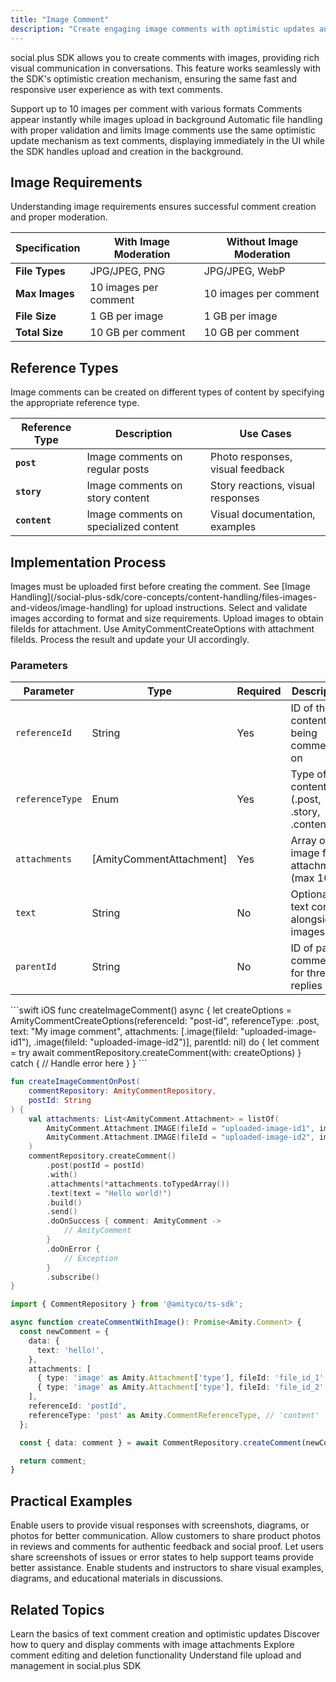 ```yaml
---
title: "Image Comment"
description: "Create engaging image comments with optimistic updates and file attachments"
---
```


social.plus SDK allows you to create comments with images, providing rich visual communication in conversations. This feature works seamlessly with the SDK's optimistic creation mechanism, ensuring the same fast and responsive user experience as with text comments.

<CardGroup cols={3}>
  <Card title="Image Attachments" icon="image">
    Support up to 10 images per comment with various formats
  </Card>
  <Card title="Optimistic Updates" icon="bolt-lightning">
    Comments appear instantly while images upload in background
  </Card>
  <Card title="File Management" icon="folder">
    Automatic file handling with proper validation and limits
  </Card>
</CardGroup>

<Info>
Image comments use the same optimistic update mechanism as text comments, displaying immediately in the UI while the SDK handles upload and creation in the background.
</Info>

## Image Requirements

Understanding image requirements ensures successful comment creation and proper moderation.


| Specification | With Image Moderation | Without Image Moderation |
|--------------|----------------------|--------------------------|
| **File Types** | JPG/JPEG, PNG | JPG/JPEG, WebP |
| **Max Images** | 10 images per comment | 10 images per comment |
| **File Size** | 1 GB per image | 1 GB per image |
| **Total Size** | 10 GB per comment | 10 GB per comment |

## Reference Types

Image comments can be created on different types of content by specifying the appropriate reference type.

| Reference Type | Description | Use Cases |
|---------------|-------------|-----------|
| **`post`** | Image comments on regular posts | Photo responses, visual feedback |
| **`story`** | Image comments on story content | Story reactions, visual responses |
| **`content`** | Image comments on specialized content | Visual documentation, examples |

## Implementation Process

<Info>
Images must be uploaded first before creating the comment. See [Image Handling](/social-plus-sdk/core-concepts/content-handling/files-images-and-videos/image-handling) for upload instructions.
</Info>

<Steps>
  <Step title="Prepare Images">
    Select and validate images according to format and size requirements.
  </Step>
  <Step title="Upload Files">
    Upload images to obtain fileIds for attachment.
  </Step>
  <Step title="Create Comment">
    Use AmityCommentCreateOptions with attachment fileIds.
  </Step>
  <Step title="Handle Response">
    Process the result and update your UI accordingly.
  </Step>
</Steps>

### Parameters

| Parameter | Type | Required | Description |
|-----------|------|----------|-------------|
| `referenceId` | String | Yes | ID of the content being commented on |
| `referenceType` | Enum | Yes | Type of content (.post, .story, .content) |
| `attachments` | [AmityCommentAttachment] | Yes | Array of image file attachments (max 10) |
| `text` | String | No | Optional text content alongside images |
| `parentId` | String | No | ID of parent comment for threaded replies |

<CodeGroup>
```swift iOS
func createImageComment() async {
    let createOptions = AmityCommentCreateOptions(referenceId: "post-id", referenceType: .post, text: "My image comment", attachments: [.image(fileId: "uploaded-image-id1"), .image(fileId: "uploaded-image-id2")], parentId: nil)
    do {
        let comment = try await commentRepository.createComment(with: createOptions)
    } catch {
        // Handle error here
    }
}
```

```kotlin Android
fun createImageCommentOnPost(
    commentRepository: AmityCommentRepository,
    postId: String
) {
    val attachments: List<AmityComment.Attachment> = listOf(
        AmityComment.Attachment.IMAGE(fileId = "uploaded-image-id1", image = null),
        AmityComment.Attachment.IMAGE(fileId = "uploaded-image-id2", image = null)
    )
    commentRepository.createComment()
        .post(postId = postId)
        .with()
        .attachments(*attachments.toTypedArray())
        .text(text = "Hello world!")
        .build()
        .send()
        .doOnSuccess { comment: AmityComment ->
            // AmityComment
        }
        .doOnError {
            // Exception
        }
        .subscribe()
}
```

```typescript TypeScript
import { CommentRepository } from '@amityco/ts-sdk';

async function createCommentWithImage(): Promise<Amity.Comment> {
  const newComment = {
    data: {
      text: 'hello!',
    },
    attachments: [
      { type: 'image' as Amity.Attachment['type'], fileId: 'file_id_1' },
      { type: 'image' as Amity.Attachment['type'], fileId: 'file_id_2' },
    ],
    referenceId: 'postId',
    referenceType: 'post' as Amity.CommentReferenceType, // 'content' | 'post' | 'story'
  };

  const { data: comment } = await CommentRepository.createComment(newComment);

  return comment;
}
```

</CodeGroup>


## Practical Examples


<CardGroup cols={2}>
  <Card title="Visual Feedback" icon="eye">
    Enable users to provide visual responses with screenshots, diagrams, or photos for better communication.
  </Card>
  
  <Card title="Product Reviews" icon="star">
    Allow customers to share product photos in reviews and comments for authentic feedback and social proof.
  </Card>
  
  <Card title="Technical Support" icon="wrench">
    Let users share screenshots of issues or error states to help support teams provide better assistance.
  </Card>
  
  <Card title="Educational Content" icon="book-open">
    Enable students and instructors to share visual examples, diagrams, and educational materials in discussions.
  </Card>
</CardGroup>

## Related Topics

<CardGroup cols={2}>
  <Card title="Create Comment" icon="plus" href="./create-comment">
    Learn the basics of text comment creation and optimistic updates
  </Card>
  <Card title="Comment Retrieval" icon="magnifying-glass" href="../retrieval/query-comments">
    Discover how to query and display comments with image attachments
  </Card>
  <Card title="Comment Actions" icon="pen-to-square" href="../actions/edit-comment">
    Explore comment editing and deletion functionality
  </Card>
  <Card title="File Management" icon="folder" href="/social-plus-sdk/core-concepts/content-handling/files-images-and-videos/file-upload">
    Understand file upload and management in social.plus SDK
  </Card>
</CardGroup>